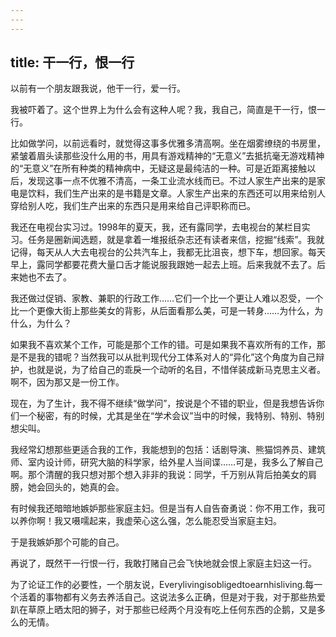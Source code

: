 ```yaml
---
---
---
```

title: 干一行，恨一行
---




以前有一个朋友跟我说，他干一行，爱一行。

我被吓着了。这个世界上为什么会有这种人呢？我，我自己，简直是干一行，恨一行。

比如做学问，以前远看时，就觉得这事多优雅多清高啊。坐在烟雾缭绕的书房里，紧皱着眉头读那些没什么用的书，用具有游戏精神的“无意义”去抵抗毫无游戏精神的“无意义”在所有种类的精神病中，无疑这是最纯洁的一种。可是近距离接触以后，发现这事一点不优雅不清高，一条工业流水线而已。不过人家生产出来的是家电是饮料，我们生产出来的是书籍是文章。人家生产出来的东西还可以用来给别人穿给别人吃，我们生产出来的东西只是用来给自己评职称而已。

我还在电视台实习过。1998年的夏天，我，还有露同学，去电视台的某栏目实习。任务是圈新闻选题，就是拿着一堆报纸杂志还有读者来信，挖掘“线索”。我就记得，每天从人大去电视台的公共汽车上，我都无比沮丧，想下车，想回家。每天早上，露同学都要花费大量口舌才能说服我跟她一起去上班。后来我就不去了。后来她也不去了。

我还做过促销、家教、兼职的行政工作……它们一个比一个更让人难以忍受，一个比一个更像大街上那些美女的背影，从后面看那么美，可是一转身……为什么，为什么，为什么？

如果我不喜欢某个工作，可能是那个工作的错。可是如果我不喜欢所有的工作，那是不是我的错呢？当然我可以从批判现代分工体系对人的“异化”这个角度为自己辩护，也就是说，为了给自己的乖戾一个动听的名目，不惜佯装成新马克思主义者。啊不，因为那又是一份工作。

现在，为了生计，我不得不继续“做学问”，按说是个不错的职业，但是我想告诉你们一个秘密，有的时候，尤其是坐在“学术会议”当中的时候，我特别、特别、特别想尖叫。

我经常幻想那些更适合我的工作，我能想到的包括：话剧导演、熊猫饲养员、建筑师、室内设计师，研究大脑的科学家，给外星人当间谍……可是，我多么了解自己啊。那个清醒的我只想对那个想入非非的我说：同学，千万别从背后拍美女的肩膀，她会回头的，她真的会。

有时候我还暗暗地嫉妒那些家庭主妇。但是当有人自告奋勇说：你不用工作，我可以养你啊！我又嗫嚅起来，我虚荣心这么强，怎么能忍受当家庭主妇。

于是我嫉妒那个可能的自己。

再说了，既然干一行恨一行，我敢打赌自己会飞快地就会恨上家庭主妇这一行。

为了论证工作的必要性，一个朋友说，Everylivingisobligedtoearnhisliving.每一个活着的事物都有义务去养活自己。这说法多么正确，但是对于我，对于那些热爱趴在草原上晒太阳的狮子，对于那些已经两个月没有吃上任何东西的企鹅，又是多么的无情。